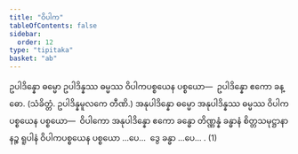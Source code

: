 ```yaml
---
title: "ဝိပါက"
tableOfContents: false
sidebar:
  order: 12
type: "tipitaka"
basket: "ab"
---
```



<DynamicBreadcrumb />

<Division number="458">

<Paragraph number="3480">
ဥပါဒိန္နော ဓမ္မော ဥပါဒိန္နဿ ဓမ္မဿ ဝိပါကပစ္စယေန ပစ္စယော—  ဥပါဒိန္နော ဧကော ခန္ဓော. (သံခိတ္တံ. ဥပါဒိန္နမူလကေ တီဏိ.)
</Paragraph>

<Paragraph number="3481">
အနုပါဒိန္နော ဓမ္မော အနုပါဒိန္နဿ ဓမ္မဿ ဝိပါကပစ္စယေန ပစ္စယော—  ဝိပါကော အနုပါဒိန္နော ဧကော ခန္ဓော တိဏ္ဏန္နံ ခန္ဓာနံ စိတ္တသမုဋ္ဌာနာနဉ္စ ရူပါနံ ဝိပါကပစ္စယေန ပစ္စယော …ပေ…  ဒွေ ခန္ဓာ …ပေ… . (1)
</Paragraph>
</Division>
